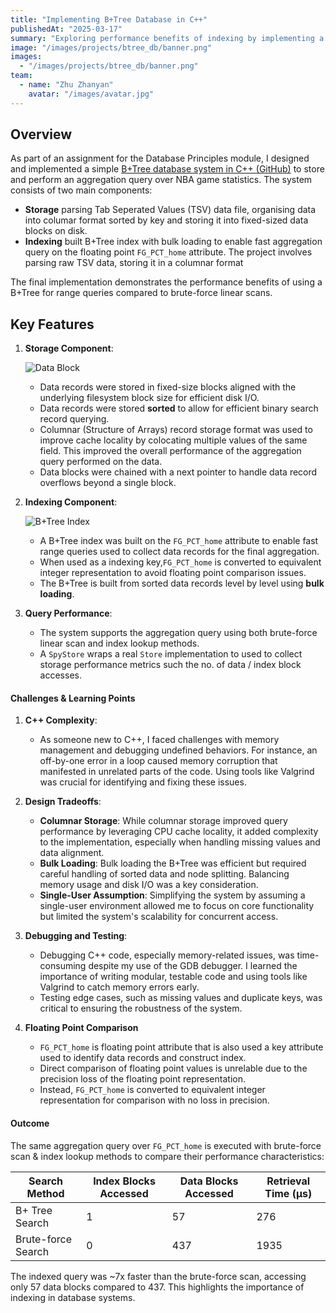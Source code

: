 ```yaml
---
title: "Implementing B+Tree Database in C++"
publishedAt: "2025-03-17"
summary: "Exploring performance benefits of indexing by implementing a B+Tree database in C++"
image: "/images/projects/btree_db/banner.png"
images:
  - "/images/projects/btree_db/banner.png"
team:
  - name: "Zhu Zhanyan"
    avatar: "/images/avatar.jpg"
---
```


## Overview

As part of an assignment for the Database Principles module, I designed and implemented a simple [B+Tree database system in C++ (GitHub)](https://github.com/mrzzy/ntu-sc3020/tree/main/project1) to store and perform an aggregation query over NBA game statistics.
The system consists of two main components:

- **Storage** parsing Tab Seperated Values (TSV) data file, organising data into columar format sorted by key and storing it into fixed-sized data blocks on disk.
- **Indexing** built B+Tree index with bulk loading to enable fast aggregation query on the floating point `FG_PCT_home` attribute.
  The project involves parsing raw TSV data, storing it in a columnar format

The final implementation demonstrates the performance benefits of using a B+Tree for range queries compared to brute-force linear scans.

## Key Features

1. **Storage Component**:

   ![Data Block](/images/projects/btree_db/data_block.png)

   - Data records were stored in fixed-size blocks aligned with the underlying filesystem block size for efficient disk I/O.
   - Data records were stored **sorted** to allow for efficient binary search record querying.
   - Columnar (Structure of Arrays) record storage format was used to improve cache locality by colocating multiple values of the same field.
     This improved the overall performance of the aggregation query performed on the data.
   - Data blocks were chained with a next pointer to handle data record overflows beyond a single block.

2. **Indexing Component**:

   ![B+Tree Index ](/images/projects/btree_db/index.png)

   - A B+Tree index was built on the `FG_PCT_home` attribute to enable fast range queries used to collect data records for the final aggregation.
   - When used as a indexing key,`FG_PCT_home` is converted to equivalent integer representation to avoid floating point comparison issues.
   - The B+Tree is built from sorted data records level by level using **bulk loading**.

3. **Query Performance**:
   - The system supports the aggregation query using both brute-force linear scan and index lookup methods.
   - A `SpyStore` wraps a real `Store` implementation to used to collect storage performance metrics such the no. of data / index block accesses.

#### Challenges & Learning Points

1. **C++ Complexity**:

   - As someone new to C++, I faced challenges with memory management and debugging undefined behaviors. For instance, an off-by-one error in a loop caused memory corruption that manifested in unrelated parts of the code. Using tools like Valgrind was crucial for identifying and fixing these issues.

2. **Design Tradeoffs**:

   - **Columnar Storage**: While columnar storage improved query performance by leveraging CPU cache locality, it added complexity to the implementation, especially when handling missing values and data alignment.
   - **Bulk Loading**: Bulk loading the B+Tree was efficient but required careful handling of sorted data and node splitting. Balancing memory usage and disk I/O was a key consideration.
   - **Single-User Assumption**: Simplifying the system by assuming a single-user environment allowed me to focus on core functionality but limited the system's scalability for concurrent access.

3. **Debugging and Testing**:

   - Debugging C++ code, especially memory-related issues, was time-consuming despite my use of the GDB debugger. I learned the importance of writing modular, testable code and using tools like Valgrind to catch memory errors early.
   - Testing edge cases, such as missing values and duplicate keys, was critical to ensuring the robustness of the system.

4. **Floating Point Comparison**

   - `FG_PCT_home` is floating point attribute that is also used a key attribute used to identify data records and construct index.
   - Direct comparison of floating point values is unrelable due to the precision loss of the floating point representation.
   - Instead, `FG_PCT_home` is converted to equivalent integer representation for comparison with no loss in precision.

#### Outcome

The same aggregation query over `FG_PCT_home` is executed with brute-force scan & index lookup methods to compare their performance characteristics:

<table>
  <thead>
    <tr>
      <th>Search Method</th>
      <th>Index Blocks Accessed</th>
      <th>Data Blocks Accessed</th>
      <th>Retrieval Time (µs)</th>
    </tr>
  </thead>
  <tbody>
    <tr>
      <td>B+ Tree Search</td>
      <td class="text-center">1</td>
      <td class="text-center">57</td>
      <td class="text-center">276</td>
    </tr>
    <tr>
      <td>Brute-force Search</td>
      <td class="text-center">0</td>
      <td class="text-center">437</td>
      <td class="text-center">1935</td>
    </tr>
  </tbody>
</table>


The indexed query was ~7x faster than the brute-force scan, accessing only 57 data blocks compared to 437.
This highlights the importance of indexing in database systems.
